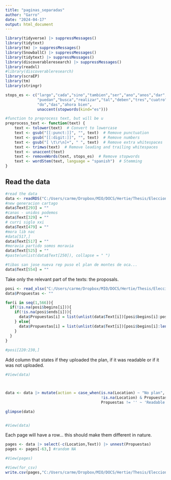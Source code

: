 ```yaml
---
title: "paginas_separadas"
author: "Garro"
date: "2024-04-17"
output: html_document
---
```


```r
library(tidyverse) |> suppressMessages()
library(tidytext)
library(tm) |> suppressMessages()
library(SnowballC) |> suppressMessages()
library(tidytext) |> suppressMessages()
library(discoverableresearch) |> suppressMessages()
library(readxl)
#library(discoverableresearch)
library(scraEP)
library(tm)
library(stringr)

stops_es <- c("largo","cada","sino","tambien","ser","ano","anos","dar", "measurable", "timebound","achievable","relevant","mediante","mas","cada","vez","n",
              "puedan","busca","realizar","tal","deben","tres","cuatro","uno","dos","cinco","seis","siete","ocho","nueve","mil","solo","hace","asi","ad","re",
              "do","das","ahora bien",
              unaccent(stopwords(kind="es")))

#function to preprocess text, but will be u
preprocess_text <- function(text) {
    text <- tolower(text)  # Convert to lowercase
    text <- gsub("[[:punct:]]", "", text)  # Remove punctuation
    text <- gsub("[[:digit:]]", "", text)  # Remove numbers
    text <- gsub("[ \t\r\n]+", " ", text)  # Remove extra whitespaces
    text <- trimws(text)  # Remove leading and trailing whitespaces
    text <- unaccent(text)
    text <- removeWords(text, stops_es)  # Remove stopwords
    text <- wordStem(text, language = "spanish")  # Stemming
}
```


## Read the data

```r
#read the data
data <- readRDS("C:/Users/carme/Dropbox/MIO/DOCS/Hertie/Thesis/Elecciones_Municipales_2024/plans.rds")
#new generacion cartago
data$Text[293] = ""
#canas - unidos podemos
data$Text[329] = ""
# curri siglo xxi
data$Text[479] = ""
#mora lib nac
#data[517,]
data$Text[517] = ""
#moravia partido somos moravia
data$Text[525] = ""
#paste(unlist(data$Text[250]), collapse = " ")

#tibas san jose nueva rep puso el plan de montes de oca...
data$Text[554] = ""

```


Take only the relevant part of the texts: the proposals.
```r
posi <- read_xlsx("C:/Users/carme/Dropbox/MIO/DOCS/Hertie/Thesis/Elecciones_Municipales_2024/donde_comienzan.xlsx")
data$Propuestas <- ""

for(i in seq(1,566)){
  if(!is.na(posi$begins[i])){
    if(!is.na(posi$ends[i])){
      data$Propuestas[i] = list(unlist(data$Text[i])[posi$begins[i]:posi$ends[i]])
    } else{
      data$Propuestas[i] = list(unlist(data$Text[i])[posi$begins[i]:length(unlist(data$Text[i]))])
    }
  }
}
  
#posi[220:230,]  
```

Add column that states if they uploaded the plan, if it was readable or if it was not uploaded.

```r
#View(data)



data <- data |> mutate(action = case_when(is.na(Location) ~ "No plan",
                                          !is.na(Location) & Propuestas == '' ~ "Non readable",
                                          Propuestas != '' ~ 'Readable text'))

glimpse(data)


#View(data)


```


Each page will have a row... this should make them different in nature.
```r
pages <- data |> select(-c(Location,Text)) |> unnest(Propuestas)
pages <- pages[-63,] #random NA

#View(pages)
```


```r
#View(for_csv)
write.csv(pages,"C:/Users/carme/Dropbox/MIO/DOCS/Hertie/Thesis/Elecciones_Municipales_2024/pages.csv")
```







